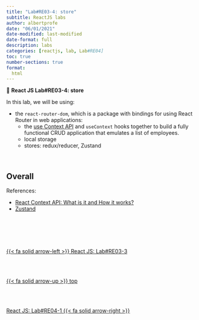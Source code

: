 ```yaml
---
title: "Lab#RE03-4: store"
subtitle: ReactJS labs
author: albertprofe
date: "06/01/2021"
date-modified: last-modified
date-format: full
description: labs
categories: [reactjs, lab, Lab#RE04]
toc: true
number-sections: true
format:
  html
---
```


::: {.labs}
📘 **React JS Lab#RE03-4: store**

In this lab, we will be using:

- the ``react-router-dom``, which is a package with bindings for using React Router in web applications:
  - the [use Context API](https://react.dev/learn/passing-data-deeply-with-context){.external} and ``useContext``  hooks together to build a fully functional CRUD application that emulates a list of employees.
  - local storage
  - stores: redux/reducer, Zustand

:::

</br>


## Overall


References:




- [React Context API: What is it and How it works?](https://www.loginradius.com/blog/engineering/react-context-api/){.exteranl}
- [Zustand ](https://docs.pmnd.rs/zustand/getting-started/introduction){.external}


<!--- navLinks -->
<br><br>
<div class=row>
<br>
<div class='column left previous'>
<br>
[{{< fa solid arrow-left >}} React JS: Lab#RE03-3](/reactjs/rjslab3-3.qmd)
<br>
</div>
<br>
<div class='column center'>
<br>
[{{< fa solid arrow-up >}} top](#top)
<br>
</div>
<br>
<div class='column right next'>
<br>
[React JS: Lab#RE04-1  {{< fa solid arrow-right >}}](/reactjs/rjslab4.qmd)
<br>
</div>
<br>
</div>
